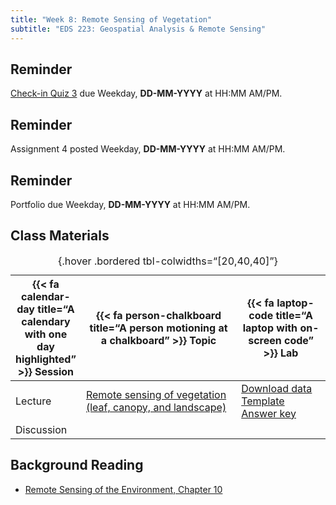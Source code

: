 ```yaml
---
title: "Week 8: Remote Sensing of Vegetation"
subtitle: "EDS 223: Geospatial Analysis & Remote Sensing"
---
```


::: {.callout-tip}
## Reminder
[Check-in Quiz 3](https://forms.gle/oW9fHFXdzu3BqteJ9) due Weekday, **DD-MM-YYYY** at HH:MM AM/PM.
:::

::: {.callout-tip}
## Reminder
Assignment 4 posted Weekday, **DD-MM-YYYY** at HH:MM AM/PM.
:::

::: {.callout-tip}
## Reminder
Portfolio due Weekday, **DD-MM-YYYY** at HH:MM AM/PM.
:::

## Class Materials

| {{< fa calendar-day title="A calendary with one day highlighted" >}} Session  | {{< fa person-chalkboard title="A person motioning at a chalkboard" >}} Topic  |  {{< fa laptop-code title="A laptop with on-screen code" >}} Lab |
|-------------------|-----------------------------------------------------------------------------------------------------------------------------------------------------|----------------------------------------------------------------------------------|
| Lecture  | [Remote sensing of vegetation (leaf, canopy, and landscape) ](https://docs.google.com/presentation/d/1-psgXQYkCCVh_k3h0ATDBZWqPh75_GpcYcE8qwgHnDc/present?usp=sharing){target="_blank"} | [Download data](https://drive.google.com/file/d/1e9ZwWoC6kmqy5r7WtDOkabYa02jMx_sd/view) <br> [Template](templates/week8.qmd) <br> [Answer key](labs/week8.html) |
| Discussion | | |
: {.hover .bordered tbl-colwidths="[20,40,40]"} 

## Background Reading
- [Remote Sensing of the Environment, Chapter 10](/readings/Jensen-chapter10.pdf){target="_blank"}